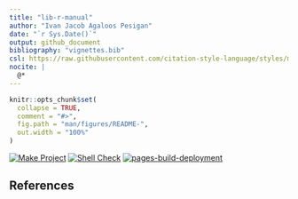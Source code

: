 ```yaml
---
title: "lib-r-manual"
author: "Ivan Jacob Agaloos Pesigan"
date: "`r Sys.Date()`"
output: github_document
bibliography: "vignettes.bib"
csl: https://raw.githubusercontent.com/citation-style-language/styles/master/apa.csl
nocite: |
  @*
---
```


<!-- README.md is generated from .setup/readme/README.Rmd. Please edit that file -->

```r
knitr::opts_chunk$set(
  collapse = TRUE,
  comment = "#>",
  fig.path = "man/figures/README-",
  out.width = "100%"
)
```

<!-- badges: start -->
[![Make Project](https://github.com/ijapesigan/lib-r-manual/actions/workflows/make.yml/badge.svg)](https://github.com/ijapesigan/lib-r-manual/actions/workflows/make.yml)
[![Shell Check](https://github.com/ijapesigan/lib-r-manual/actions/workflows/shellcheck.yml/badge.svg)](https://github.com/ijapesigan/lib-r-manual/actions/workflows/shellcheck.yml)
[![pages-build-deployment](https://github.com/ijapesigan/lib-r-manual/actions/workflows/pages/pages-build-deployment/badge.svg)](https://github.com/ijapesigan/lib-r-manual/actions/workflows/pages/pages-build-deployment)
<!-- badges: end -->

## References
